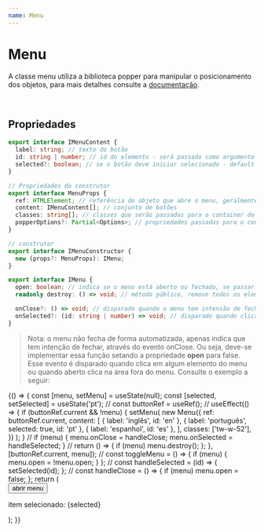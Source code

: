 ```yaml
---
name: Menu
---
```



# Menu

A classe menu utiliza a biblioteca popper para manipular o posicionamento dos objetos, para mais detalhes consulte a [documentação](https://popper.js.org/docs/v2/).

<br />

## Propriedades

```typescript
export interface IMenuContent {
  label: string; // texto do botão
  id: string | number; // id do elemento - será passado como argumento para o evento onSlected
  selected?: boolean; // se o botão deve iniciar selecionado - default = false
}

// Propriedades do construtor
export interface MenuProps {
  ref: HTMLElement; // referência do objeto que abre o menu, geralmente um botão
  content: IMenuContent[]; // conjunto de botões
  classes: string[]; // classes que serão passadas para o container do menu
  popperOptions?: Partial<Options>; // propriedades passadas para o construtor do popper
}

// construtor
export interface IMenuConstructor {
  new (props?: MenuProps): IMenu;
}

export interface IMenu {
  open: boolean; // indica se o menu está aberto ou fechado, se passar algum valor, o menu abre/true ou fecha/false - default = false
  readonly destroy: () => void; // método público, remove todos os elementos da página

  onClose?: () => void; // disparado quando o menu tem intensão de fechar
  onSelected?: (id: string | number) => void; // disparado quando clica em um elemento do menu
}
```

> Nota: o menu não fecha de forma automatizada, apenas indica que tem intenção de fechar, através do evento onClose. Ou seja,
> deve-se implementar essa função setando a propriedade **open** para false. Esse evento é disparado quando clica em algum elemento do menu ou
> quando aberto clica na área fora do menu. Consulte o exemplo a seguir:

<Playground>
  {() => {
    const [menu, setMenu] = useState(null);
    const [selected, setSelected] = useState('pt');
    //
    const buttonRef = useRef();
    //
    useEffect(() => {
      if (buttonRef.current && !menu) {
        setMenu(
          new Menu({
            ref: buttonRef.current,
            content: [
              { label: 'inglês', id: 'en' },
              { label: 'português', selected: true, id: 'pt' },
              { label: 'espanhol', id: 'es' },
            ],
            classes: ['tw-w-52'],
          })
        );
      }
      //
      if (menu) {
        menu.onClose = handleClose;
        menu.onSelected = handleSelected;
      }
      //
      return () => {
        if (menu) menu.destroy();
      };
    }, [buttonRef.current, menu]);
    //
    const toggleMenu = () => {
      if (menu) {
        menu.open = !menu.open;
      }
    };
    //
    const handleSelected = (id) => {
      setSelected(id);
    };
    //
    const handleClose = () => {
      if (menu) menu.open = false;
    };
    return (
      <div className="tw-flex">
        <button ref={buttonRef} className="tw-btn tw-btn-primary" onClick={toggleMenu}>
          abrir menu
        </button>
        <div className="tw-ml-7">
          <p className="tw-body2">
            item selecionado: <span className="tw-text-alert">{selected}</span>
          </p>
        </div>
      </div>
    );
  }}
</Playground>
